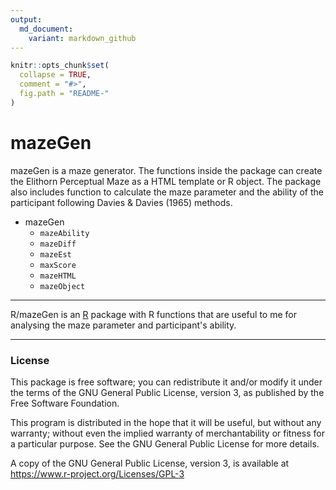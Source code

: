 ```yaml
---
output:
  md_document:
    variant: markdown_github
---
```


<!-- README.md is generated from README.Rmd. Please edit that file -->

```r
knitr::opts_chunk$set(
  collapse = TRUE,
  comment = "#>",
  fig.path = "README-"
)
```

mazeGen
===

mazeGen is a maze generator. The functions inside the package can create the Elithorn Perceptual Maze as a HTML template or R object. The package also includes function to calculate the maze parameter and the ability of the participant following Davies & Davies (1965) methods. 

-   mazeGen
    - `mazeAbility`
    - `mazeDiff`
    - `mazeEst`
    - `maxScore`
    - `mazeHTML`
    - `mazeObject`


---

R/mazeGen is an [R](https://www.r-project.org) package with R functions that are
useful to me for analysing the maze parameter and participant\'s ability.

---

### License

This package is free software; you can redistribute it and/or modify it
under the terms of the GNU General Public License, version 3, as
published by the Free Software Foundation.

This program is distributed in the hope that it will be useful, but
without any warranty; without even the implied warranty of
merchantability or fitness for a particular purpose.  See the GNU
General Public License for more details.

A copy of the GNU General Public License, version 3, is available at
<https://www.r-project.org/Licenses/GPL-3>
